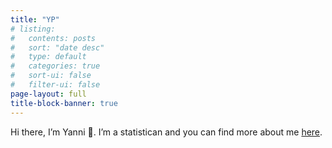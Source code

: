 ```yaml
---
title: "YP"
# listing:
#   contents: posts
#   sort: "date desc"
#   type: default
#   categories: true
#   sort-ui: false
#   filter-ui: false
page-layout: full
title-block-banner: true
---
```


Hi there, I'm Yanni 👋. I'm a statistican and you can find more about me [here](./about.qmd).
